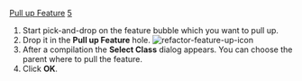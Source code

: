 [[Property:title|Pull up Feature]]
[[Property:weight|5]]
# Start pick-and-drop on the feature bubble which you want to pull up.
# Drop it in the '''Pull up Feature''' hole.  [[Image:refactor-feature-up-icon]]  
# After a compilation the '''Select Class''' dialog appears. You can choose the parent where to pull the feature. 
# Click '''OK'''. 





